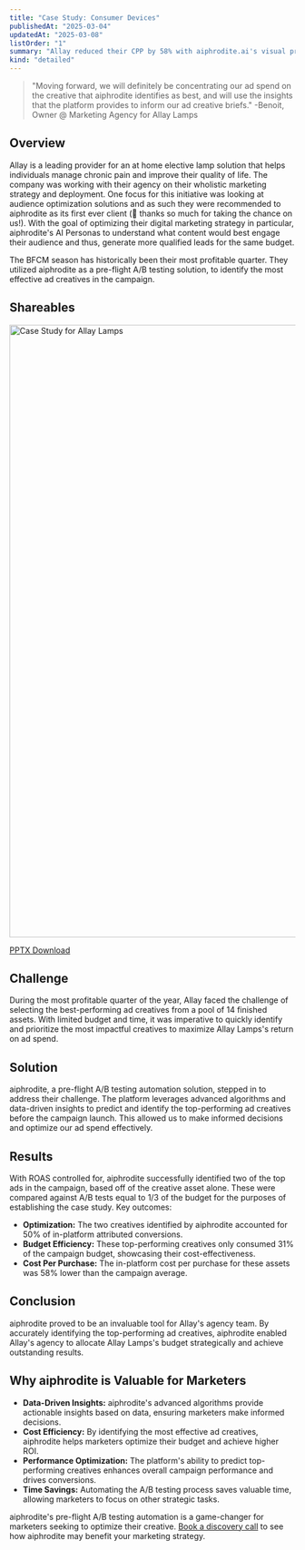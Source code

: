 ```yaml
---
title: "Case Study: Consumer Devices"
publishedAt: "2025-03-04"
updatedAt: "2025-03-08"
listOrder: "1"
summary: "Allay reduced their CPP by 58% with aiphrodite.ai's visual pre-testing"
kind: "detailed"
---
```


> "Moving forward, we will definitely be concentrating our ad spend on the creative that aiphrodite identifies as best, and will use the insights that the platform provides to inform our ad creative briefs." -Benoit, Owner @ Marketing Agency for Allay Lamps

## Overview

Allay is a leading provider for an at home elective lamp solution that helps individuals manage chronic pain and improve their quality of life. The company was working with their agency on their wholistic marketing strategy and deployment. One focus for this initiative was looking at audience optimization solutions and as such they were recommended to aiphrodite as its first ever client (🙏 thanks so much for taking the chance on us!). With the goal of optimizing their digital marketing strategy in particular, aiphrodite's AI Personas to understand what content would best engage their audience and thus, generate more qualified leads for the same budget.

The BFCM season has historically been their most profitable quarter. They utilized aiphrodite as a pre-flight A/B testing solution, to identify the most effective ad creatives in the campaign.

## Shareables

<Image
  src="/images/docs/CaseStudyAllay.png"
  width="1920"
  height="1080"
  alt="Case Study for Allay Lamps"
/>

[PPTX Download](/images/docs/CaseStudyAllay.pptx)

## Challenge

During the most profitable quarter of the year, Allay faced the challenge of selecting the best-performing ad creatives from a pool of 14 finished assets. With limited budget and time, it was imperative to quickly identify and prioritize the most impactful creatives to maximize Allay Lamps's return on ad spend.

## Solution

aiphrodite, a pre-flight A/B testing automation solution, stepped in to address their challenge. The platform leverages advanced algorithms and data-driven insights to predict and identify the top-performing ad creatives before the campaign launch. This allowed us to make informed decisions and optimize our ad spend effectively.

## Results

With ROAS controlled for, aiphrodite successfully identified two of the top ads in the campaign, based off of the creative asset alone. These were compared against A/B tests equal to 1/3 of the budget for the purposes of establishing the case study. Key outcomes:

- **Optimization:** The two creatives identified by aiphrodite accounted for 50% of in-platform attributed conversions.
- **Budget Efficiency:** These top-performing creatives only consumed 31% of the campaign budget, showcasing their cost-effectiveness.
- **Cost Per Purchase:** The in-platform cost per purchase for these assets was 58% lower than the campaign average.

## Conclusion

aiphrodite proved to be an invaluable tool for Allay's agency team. By accurately identifying the top-performing ad creatives, aiphrodite enabled Allay's agency to allocate Allay Lamps's budget strategically and achieve outstanding results.

## Why aiphrodite is Valuable for Marketers

- **Data-Driven Insights:** aiphrodite's advanced algorithms provide actionable insights based on data, ensuring marketers make informed decisions.
- **Cost Efficiency:** By identifying the most effective ad creatives, aiphrodite helps marketers optimize their budget and achieve higher ROI.
- **Performance Optimization:** The platform's ability to predict top-performing creatives enhances overall campaign performance and drives conversions.
- **Time Savings:** Automating the A/B testing process saves valuable time, allowing marketers to focus on other strategic tasks.

aiphrodite's pre-flight A/B testing automation is a game-changer for marketers seeking to optimize their creative. [Book a discovery call](https://calendly.com/aiphrodite/discover) to see how aiphrodite may benefit your marketing strategy.